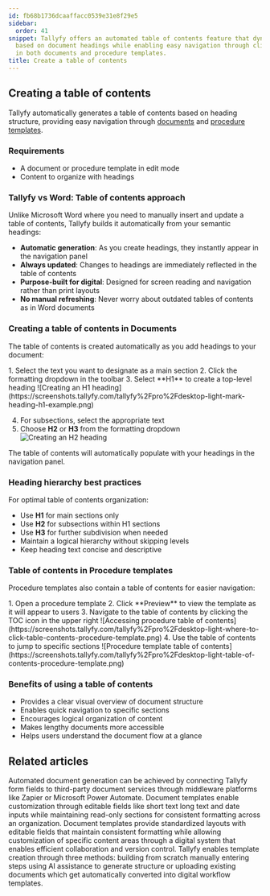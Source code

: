 ```yaml
---
id: fb68b1736dcaaffacc0539e31e8f29e5
sidebar:
  order: 41
snippet: Tallyfy offers an automated table of contents feature that dynamically updates
  based on document headings while enabling easy navigation through clickable sections
  in both documents and procedure templates.
title: Create a table of contents
---
```



## Creating a table of contents

Tallyfy automatically generates a table of contents based on heading structure, providing easy navigation through [documents](/products/pro/documenting/documents/) and [procedure templates](/products/pro/documenting/templates/).

### Requirements
- A document or procedure template in edit mode
- Content to organize with headings

### Tallyfy vs Word: Table of contents approach

Unlike Microsoft Word where you need to manually insert and update a table of contents, Tallyfy builds it automatically from your semantic headings:

- **Automatic generation**: As you create headings, they instantly appear in the navigation panel
- **Always updated**: Changes to headings are immediately reflected in the table of contents
- **Purpose-built for digital**: Designed for screen reading and navigation rather than print layouts
- **No manual refreshing**: Never worry about outdated tables of contents as in Word documents

### Creating a table of contents in Documents

The table of contents is created automatically as you add headings to your document:

<Steps>
1. Select the text you want to designate as a main section
2. Click the formatting dropdown in the toolbar
3. Select **H1** to create a top-level heading
   ![Creating an H1 heading](https://screenshots.tallyfy.com/tallyfy%2Fpro%2Fdesktop-light-mark-heading-h1-example.png)

4. For subsections, select the appropriate text
5. Choose **H2** or **H3** from the formatting dropdown
   ![Creating an H2 heading](https://screenshots.tallyfy.com/tallyfy%2Fpro%2Fdesktop-light-mark-h2-heading.png)
</Steps>

The table of contents will automatically populate with your headings in the navigation panel.

### Heading hierarchy best practices

For optimal table of contents organization:
- Use **H1** for main sections only
- Use **H2** for subsections within H1 sections
- Use **H3** for further subdivision when needed
- Maintain a logical hierarchy without skipping levels
- Keep heading text concise and descriptive

### Table of contents in Procedure templates

Procedure templates also contain a table of contents for easier navigation:

<Steps>
1. Open a procedure template
2. Click **Preview** to view the template as it will appear to users
3. Navigate to the table of contents by clicking the TOC icon in the upper right
   ![Accessing procedure table of contents](https://screenshots.tallyfy.com/tallyfy%2Fpro%2Fdesktop-light-where-to-click-table-contents-procedure-template.png)
4. Use the table of contents to jump to specific sections
   ![Procedure template table of contents](https://screenshots.tallyfy.com/tallyfy%2Fpro%2Fdesktop-light-table-of-contents-procedure-template.png)
</Steps>

### Benefits of using a table of contents
- Provides a clear visual overview of document structure
- Enables quick navigation to specific sections
- Encourages logical organization of content
- Makes lengthy documents more accessible
- Helps users understand the document flow at a glance


## Related articles
<CardGrid>
<LinkTitleCard header="<b>Documents > Send data to document creation systems</b>" href="/products/pro/documenting/documents/how-to-generate-documents-from-form-fields/" > Automated document generation can be achieved by connecting Tallyfy form fields to third-party document services through middleware platforms like Zapier or Microsoft Power Automate. </LinkTitleCard>
<LinkTitleCard header="<b>Documents > Add fields to document templates</b>" href="/products/pro/documenting/documents/how-can-i-add-editable-fields-to-my-tallyfy-documents/" > Document templates enable customization through editable fields like short text long text and date inputs while maintaining read-only sections for consistent formatting across an organization. </LinkTitleCard>
<LinkTitleCard header="<b>Documenting > Documents</b>" href="/products/pro/documenting/documents/" > Document templates provide standardized layouts with editable fields that maintain consistent formatting while allowing customization of specific content areas through a digital system that enables efficient collaboration and version control. </LinkTitleCard>
<LinkTitleCard header="<b>Templates > Create a template</b>" href="/products/pro/documenting/templates/create-template/" > Tallyfy enables template creation through three methods: building from scratch manually entering steps using AI assistance to generate structure or uploading existing documents which get automatically converted into digital workflow templates. </LinkTitleCard>
</CardGrid>